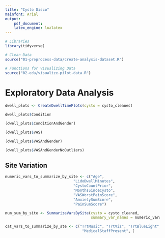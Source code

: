 ```yaml
---
title: "Cysto Disco"
mainfont: Arial
output:
    pdf_document:
    latex_engine: lualatex
---
```


```r
# Libraries
library(tidyverse)

# Clean Data
source("01-preprocess-data/create-analysis-dataset.R")

# Functions for Visualizing Data
source("02-eda/visualize-pilot-data.R")

```

# Exploratory Data Analysis

```r
dwell_plots <- CreateDwellTimePlots(cysto = cysto_cleaned)

dwell_plots$Condition

(dwell_plots$ConditionAndGender)

(dwell_plots$VAS)

(dwell_plots$VASAndGender)

(dwell_plots$VASAndGenderNoOutliers)
```
## Site Variation

```r
numeric_vars_to_summarize_by_site <- c("Age",
                               "LidoDwellMinutes",
                               "CystoCountPrior",
                               "MonthsSinceCysto",
                               "VASWorstPainScore",
                               "AnxietySumScore",
                               "PainSumScore")

num_sum_by_site <- SummarizeVarsBySite(cysto = cysto_cleaned,
                                       summary_var_names = numeric_vars_to_summarize_by_site)

cat_vars_to_summarize_by_ste <- c("TrtMusic", "TrtViz", "TrtBlueLight", "TrtBagSqueeze", "FamilyPresent",
                                   "MedicalStaffPresent", )
```